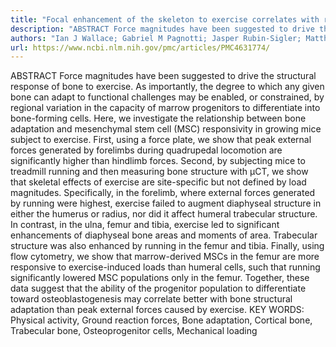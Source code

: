 ```yaml
---
title: "Focal enhancement of the skeleton to exercise correlates with responsivity of bone marrow mesenchymal stem cells rather than peak external forces"
description: "ABSTRACT Force magnitudes have been suggested to drive the structural response of bone to exercise. As importantly, the degree to which any given bone can adapt to functional challenges may be enabled..."
authors: "Ian J Wallace; Gabriel M Pagnotti; Jasper Rubin-Sigler; Matthew Naeher; Lynn E Copes; Stefan Judex; Clinton T Rubin; Brigitte Demes"
url: https://www.ncbi.nlm.nih.gov/pmc/articles/PMC4631774/
---
```


ABSTRACT Force magnitudes have been suggested to drive the structural response of bone to exercise. As importantly, the degree to which any given bone can adapt to functional challenges may be enabled, or constrained, by regional variation in the capacity of marrow progenitors to differentiate into bone-forming cells. Here, we investigate the relationship between bone adaptation and mesenchymal stem cell (MSC) responsivity in growing mice subject to exercise. First, using a force plate, we show that peak external forces generated by forelimbs during quadrupedal locomotion are significantly higher than hindlimb forces. Second, by subjecting mice to treadmill running and then measuring bone structure with μCT, we show that skeletal effects of exercise are site-specific but not defined by load magnitudes. Specifically, in the forelimb, where external forces generated by running were highest, exercise failed to augment diaphyseal structure in either the humerus or radius, nor did it affect humeral trabecular structure. In contrast, in the ulna, femur and tibia, exercise led to significant enhancements of diaphyseal bone areas and moments of area. Trabecular structure was also enhanced by running in the femur and tibia. Finally, using flow cytometry, we show that marrow-derived MSCs in the femur are more responsive to exercise-induced loads than humeral cells, such that running significantly lowered MSC populations only in the femur. Together, these data suggest that the ability of the progenitor population to differentiate toward osteoblastogenesis may correlate better with bone structural adaptation than peak external forces caused by exercise. KEY WORDS: Physical activity, Ground reaction forces, Bone adaptation, Cortical bone, Trabecular bone, Osteoprogenitor cells, Mechanical loading
